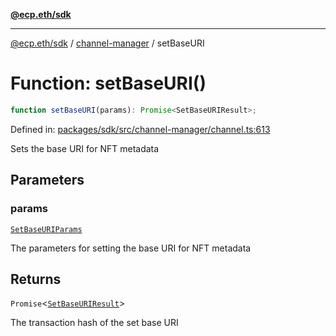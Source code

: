 [**@ecp.eth/sdk**](../../index.mdx)

***

[@ecp.eth/sdk](/sdk-reference/index.mdx) / [channel-manager](/sdk-reference/channel-manager/index.mdx) / setBaseURI

# Function: setBaseURI()

```ts
function setBaseURI(params): Promise<SetBaseURIResult>;
```

Defined in: [packages/sdk/src/channel-manager/channel.ts:613](https://github.com/ecp-eth/comments-monorepo/blob/main/packages/sdk/src/channel-manager/channel.ts#L613)

Sets the base URI for NFT metadata

## Parameters

### params

[`SetBaseURIParams`](/sdk-reference/channel-manager/type-aliases/SetBaseURIParams.mdx)

The parameters for setting the base URI for NFT metadata

## Returns

`Promise`\<[`SetBaseURIResult`](/sdk-reference/channel-manager/type-aliases/SetBaseURIResult.mdx)\>

The transaction hash of the set base URI
